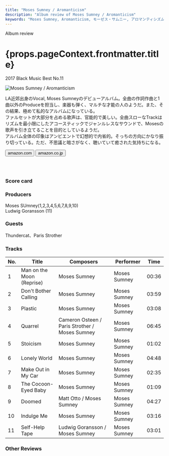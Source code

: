 ```yaml
---
title: "Moses Sumney / Aromanticism"
description: "Album review of Moses Sumney / Aromanticism"
keywords: "Moses Sumney, Aromanticism, モーゼス・サムニー, アロマンティシズム"
---
```






<p className="largeP">Album review</p>
<h1 className="h1--no--margin">{props.pageContext.frontmatter.title}</h1>
<p className="largeP">
  <Link to="/best50/2017/">2017 Black Music Best No.11</Link>
</p>

<Row  className="image-card-group">
	<Column colMd={3} colLg={4} noGutterMdLeft="">
       <ImageCard>

![Moses Sumney / Aromanticism](../../images/cd/mosessumney1L.jpg)

</ImageCard>
	</Column>
	<Column colMd={4} colLg={8} noGutterMdLeft="">
	<p>
	LA近郊出身のVocal, Moses Sumneyのデビューアルバム。全曲の作詞作曲と1曲以外のProduceを担当し、楽器も弾く、マルチな才能の人のようだ。また、その結果、極めて私的なアルバムになっている。
	<br/>ファルセットが大部分を占める歌声は、官能的で美しい。全曲スローなTrackはリズムを最小限にしたアコースティックでジャンルレスなサウンドで、Mosesの歌声を引き立てることを目的としているようだ。
	<br/>アルバム全体の印象はアンビエントで幻想的で内省的。そっちの方向にかなり振り切っている。ただ、不思議と暗さがなく、聴いていて癒された気持ちになる。
	</p>
    <div>
	  <Button className="button-right-mergin"  href="https://amzn.to/39bUrYu" renderIcon={ArrowUpRight} size='sm' kind='primary'>
      amazon.com
    </Button>
    <Button className="button-right-mergin"  href="https://amzn.to/30sxJHN" renderIcon={ArrowUpRight} size='sm' kind='secondary'>
      amazon.co.jp
    </Button>
	</div>
	<a href="https://geo.music.apple.com/jp/album/aromanticism/1248865596?mt=1&app=music&ls=1&at=11lcug" style="display:inline-block;overflow:hidden;background:url(https://linkmaker.itunes.apple.com/ja-jp/lockup.svg?releaseDate=2017-09-22&kind=album&bubble=apple_music&style=mono-black) no-repeat;width:180px;height:45px;"></a>
	</Column>
</Row>
<Row >
	<Column colMd={4} colLg={4} noGutterMdLeft="">
		<div>
   		<h3>Score card</h3>
			<SliderJS1 value="5" />
    	<SliderJS2 value="1" />
			<SliderJS3 value="2" />
    	<SliderJS4 value="8" />
		</div>
	</Column>
	<Column colMd={8} colLg={8} noGutterMdLeft="">
		<div>
			<h3>Producers</h3>
			<p>
				Moses SUmney(1,2,3,4,5,6,7,8,9,10)
				<br/>Ludwig Goransson (11)
			</p>
			<h3>Guests</h3>
			<p>
				Thundercat、Paris Strother
			</p>
		</div>
	</Column>
</Row>

<h3>Tracks</h3>

| No. | Title                     | Composers                                      | Performer    | Time  |
| --- | ------------------------- | ---------------------------------------------- | ------------ | ----- |
| 1   | Man on the Moon (Reprise) | Moses Sumney                                   | Moses Sumney | 00:36 |
| 2   | Don't Bother Calling      | Moses Sumney                                   | Moses Sumney | 03:59 |
| 3   | Plastic                   | Moses Sumney                                   | Moses Sumney | 03:08 |
| 4   | Quarrel                   | Cameron Osteen / Paris Strother / Moses Sumney | Moses Sumney | 06:45 |
| 5   | Stoicism                  | Moses Sumney                                   | Moses Sumney | 01:02 |
| 6   | Lonely World              | Moses Sumney                                   | Moses Sumney | 04:48 |
| 7   | Make Out in My Car        | Moses Sumney                                   | Moses Sumney | 02:35 |
| 8   | The Cocoon-Eyed Baby      | Moses Sumney                                   | Moses Sumney | 01:09 |
| 9   | Doomed                    | Matt Otto / Moses Sumney                       | Moses Sumney | 04:27 |
| 10  | Indulge Me                | Moses Sumney                                   | Moses Sumney | 03:16 |
| 11  | Self-Help Tape            | Ludwig Goransson / Moses Sumney                | Moses Sumney | 03:01 |

<h3>Other Reviews</h3>

<Row>
  <Column colMd={3} colLg={3} noGutterMdLeft>
    <Review1 />
  </Column>
</Row>

